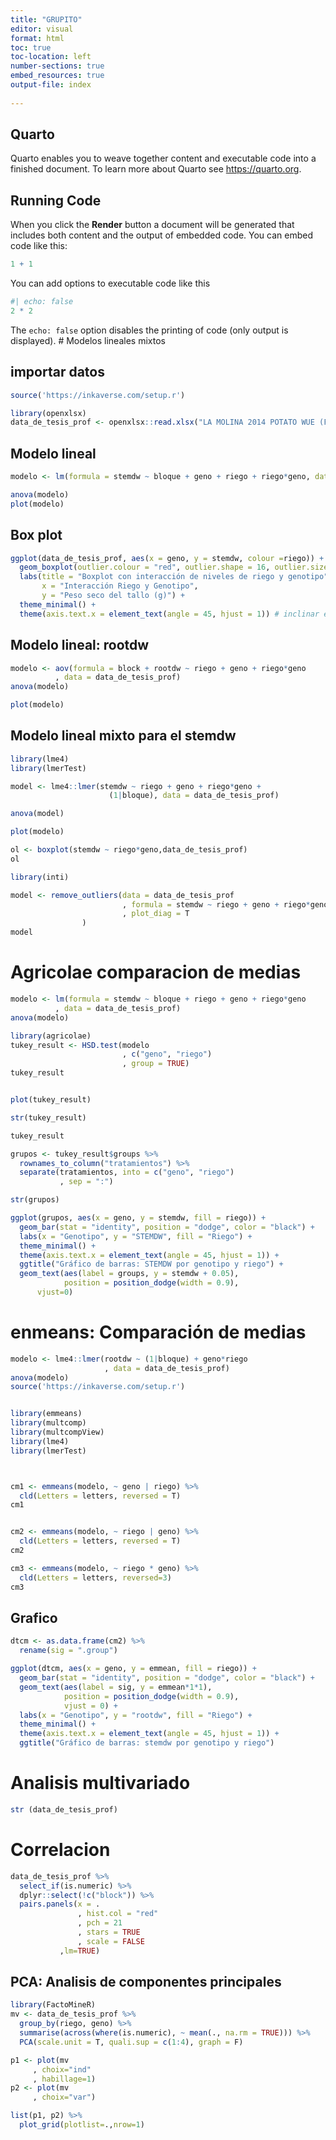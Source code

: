 ```yaml
---
title: "GRUPITO"
editor: visual
format: html
toc: true
toc-location: left
number-sections: true
embed_resources: true
output-file: index
        
---
```


## Quarto

Quarto enables you to weave together content and executable code into a finished document. To learn more about Quarto see <https://quarto.org>.

## Running Code

When you click the **Render** button a document will be generated that includes both content and the output of embedded code. You can embed code like this:

```r
1 + 1
```

You can add options to executable code like this

```r
#| echo: false
2 * 2
```

The `echo: false` option disables the printing of code (only output is displayed).
# Modelos lineales mixtos

## importar datos
```r
source('https://inkaverse.com/setup.r')

library(openxlsx)
data_de_tesis_prof <- openxlsx::read.xlsx("LA MOLINA 2014 POTATO WUE (FB).xlsx",sheet="fb")
```
## Modelo lineal
```r
modelo <- lm(formula = stemdw ~ bloque + geno + riego + riego*geno, data = data_de_tesis_prof)

anova(modelo)
plot(modelo)
```
## Box plot
```r
ggplot(data_de_tesis_prof, aes(x = geno, y = stemdw, colour =riego)) + 
  geom_boxplot(outlier.colour = "red", outlier.shape = 16, outlier.size = 2) +
  labs(title = "Boxplot con interacción de niveles de riego y genotipo", 
       x = "Interacción Riego y Genotipo", 
       y = "Peso seco del tallo (g)") + 
  theme_minimal() + 
  theme(axis.text.x = element_text(angle = 45, hjust = 1)) # inclinar etiquetas del eje x
```
## Modelo lineal: rootdw
```r
modelo <- aov(formula = block + rootdw ~ riego + geno + riego*geno
          , data = data_de_tesis_prof)
anova(modelo)

plot(modelo)
```
## Modelo lineal mixto para el stemdw
```r
library(lme4)
library(lmerTest)

model <- lme4::lmer(stemdw ~ riego + geno + riego*geno +
                      (1|bloque), data = data_de_tesis_prof)

anova(model)

plot(modelo)

ol <- boxplot(stemdw ~ riego*geno,data_de_tesis_prof)
ol
```

```r
library(inti)

model <- remove_outliers(data = data_de_tesis_prof
                         , formula = stemdw ~ riego + geno + riego*geno + (1|bloque)
                         , plot_diag = T
                )
model
```
# Agricolae comparacion de medias
```r
modelo <- lm(formula = stemdw ~ bloque + riego + geno + riego*geno
          , data = data_de_tesis_prof)
anova(modelo)

library(agricolae)
tukey_result <- HSD.test(modelo
                         , c("geno", "riego")
                         , group = TRUE)
tukey_result


plot(tukey_result)

str(tukey_result)

tukey_result

grupos <- tukey_result$groups %>% 
  rownames_to_column("tratamientos") %>% 
  separate(tratamientos, into = c("geno", "riego")
           , sep = ":")

str(grupos)
```

```r
ggplot(grupos, aes(x = geno, y = stemdw, fill = riego)) +
  geom_bar(stat = "identity", position = "dodge", color = "black") +
  labs(x = "Genotipo", y = "STEMDW", fill = "Riego") +
  theme_minimal() +
  theme(axis.text.x = element_text(angle = 45, hjust = 1)) +
  ggtitle("Gráfico de barras: STEMDW por genotipo y riego") +
  geom_text(aes(label = groups, y = stemdw + 0.05), 
            position = position_dodge(width = 0.9), 
      vjust=0)
```
# enmeans: Comparación de medias
```r
modelo <- lme4::lmer(rootdw ~ (1|bloque) + geno*riego
                     , data = data_de_tesis_prof)
anova(modelo)
source('https://inkaverse.com/setup.r')


library(emmeans)
library(multcomp)
library(multcompView)
library(lme4)
library(lmerTest)



cm1 <- emmeans(modelo, ~ geno | riego) %>% 
  cld(Letters = letters, reversed = T)
cm1


cm2 <- emmeans(modelo, ~ riego | geno) %>% 
  cld(Letters = letters, reversed = T)
cm2

cm3 <- emmeans(modelo, ~ riego * geno) %>% 
  cld(Letters = letters, reversed=3)
cm3
```
## Grafico
```r
dtcm <- as.data.frame(cm2) %>% 
  rename(sig = ".group")

ggplot(dtcm, aes(x = geno, y = emmean, fill = riego)) +
  geom_bar(stat = "identity", position = "dodge", color = "black") +
  geom_text(aes(label = sig, y = emmean*1*1),
            position = position_dodge(width = 0.9),
            vjust = 0) +
  labs(x = "Genotipo", y = "rootdw", fill = "Riego") +
  theme_minimal() +
  theme(axis.text.x = element_text(angle = 45, hjust = 1)) +
  ggtitle("Gráfico de barras: stemdw por genotipo y riego")
```
# Analisis multivariado
```r
str (data_de_tesis_prof)
```
# Correlacion
```r
data_de_tesis_prof %>% 
  select_if(is.numeric) %>% 
  dplyr::select(!c("block")) %>% 
  pairs.panels(x = .
               , hist.col = "red"
               , pch = 21
               , stars = TRUE
               , scale = FALSE
           ,lm=TRUE)
```
## PCA: Analisis de componentes principales
```r
library(FactoMineR)
mv <- data_de_tesis_prof %>% 
  group_by(riego, geno) %>% 
  summarise(across(where(is.numeric), ~ mean(., na.rm = TRUE))) %>% 
  PCA(scale.unit = T, quali.sup = c(1:4), graph = F)

p1 <- plot(mv
     , choix="ind"
     , habillage=1)
p2 <- plot(mv
     , choix="var")

list(p1, p2) %>% 
  plot_grid(plotlist=.,nrow=1)
```


